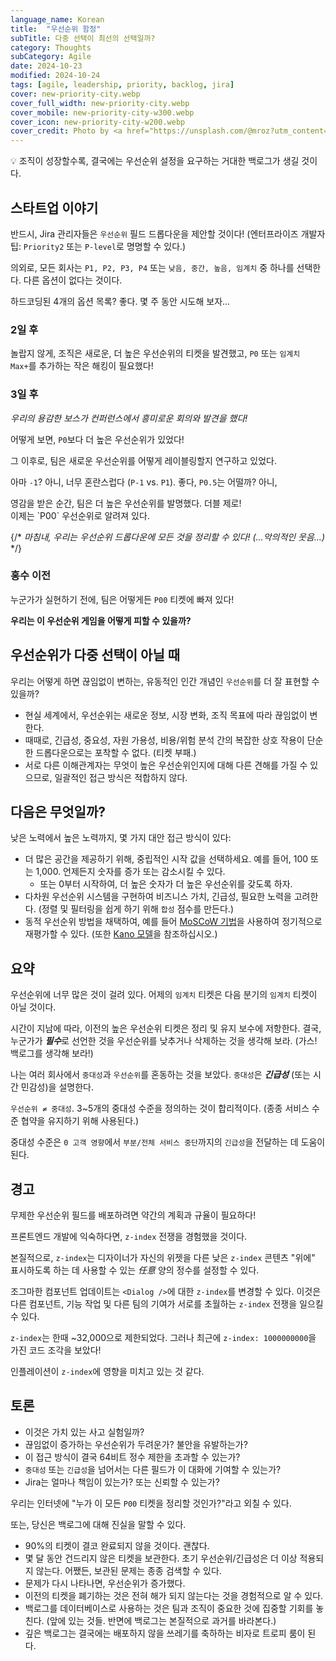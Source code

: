```yaml
---
language_name: Korean
title:  "우선순위 함정"
subTitle: 다중 선택이 최선의 선택일까?
category: Thoughts
subCategory: Agile
date: 2024-10-23
modified: 2024-10-24
tags: [agile, leadership, priority, backlog, jira]
cover: new-priority-city.webp
cover_full_width: new-priority-city.webp
cover_mobile: new-priority-city-w300.webp
cover_icon: new-priority-city-w200.webp
cover_credit: Photo by <a href="https://unsplash.com/@mroz?utm_content=creditCopyText&utm_medium=referral&utm_source=unsplash">Filip Mroz</a> on <a href="https://unsplash.com/photos/photo-of-tram-beside-waiting-station-during-nighttime-023T4jyCRqA?utm_content=creditCopyText&utm_medium=referral&utm_source=unsplash">Unsplash</a>
---
```



<aside className="breakout">
💡 조직이 성장할수록, 결국에는 우선순위 설정을 요구하는 거대한 백로그가 생길 것이다.
</aside>

## 스타트업 이야기

반드시, Jira 관리자들은 `우선순위` 필드 드롭다운을 제안할 것이다! (엔터프라이즈 개발자 팁: `Priority2` 또는 `P-level`로 명명할 수 있다.)

의외로, 모든 회사는 `P1, P2, P3, P4` 또는 `낮음, 중간, 높음, 임계치` 중 하나를 선택한다. 다른 옵션이 없다는 것이다.

하드코딩된 4개의 옵션 목록? 좋다. 몇 주 동안 시도해 보자...

### 2일 후

놀랍지 않게, 조직은 새로운, 더 높은 우선순위의 티켓을 발견했고, `P0` 또는 `임계치 Max+`를 추가하는 작은 해킹이 필요했다!

### 3일 후

*우리의 용감한 보스가 컨퍼런스에서 흥미로운 회의와 발견을 했다!*

어떻게 보면, `P0`보다 더 높은 우선순위가 있었다!

그 이후로, 팀은 새로운 우선순위를 어떻게 레이블링할지 연구하고 있었다.

아마 `-1`? 아니, 너무 혼란스럽다 (`P-1` vs. `P1`). 좋다, `P0.5`는 어떨까? 아니,

<p className="breakout">영감을 받은 순간, 팀은 더 높은 우선순위를 발명했다. 더블 제로!<br />이제는 `P00` 우선순위로 알려져 있다.</p>

{/* *마침내, 우리는 우선순위 드롭다운에 모든 것을 정리할 수 있다! (…악의적인 웃음…)* */}

### 홍수 이전

누군가가 실현하기 전에, 팀은 어떻게든 `P00` 티켓에 빠져 있다!

<b>우리는 이 우선순위 게임을 어떻게 피할 수 있을까?</b>

## 우선순위가 다중 선택이 아닐 때

우리는 어떻게 하면 끊임없이 변하는, 유동적인 인간 개념인 `우선순위`를 더 잘 표현할 수 있을까?

- 현실 세계에서, 우선순위는 새로운 정보, 시장 변화, 조직 목표에 따라 끊임없이 변한다.
- 때때로, 긴급성, 중요성, 자원 가용성, 비용/위험 분석 간의 복잡한 상호 작용이 단순한 드롭다운으로는 포착할 수 없다. (티켓 부패.)
- 서로 다른 이해관계자는 무엇이 높은 우선순위인지에 대해 다른 견해를 가질 수 있으므로, 일괄적인 접근 방식은 적합하지 않다.

## 다음은 무엇일까?

낮은 노력에서 높은 노력까지, 몇 가지 대안 접근 방식이 있다:

- 더 많은 공간을 제공하기 위해, 중립적인 시작 값을 선택하세요. 예를 들어, 100 또는 1,000. 언제든지 숫자를 증가 또는 감소시킬 수 있다.
    - 또는 0부터 시작하여, 더 높은 숫자가 더 높은 우선순위를 갖도록 하자.
- 다차원 우선순위 시스템을 구현하여 비즈니스 가치, 긴급성, 필요한 노력을 고려한다. (정렬 및 필터링을 쉽게 하기 위해 `합성` 점수를 만든다.)
- 동적 우선순위 방법을 채택하여, 예를 들어 [MoSCoW 기법](https://ko.wikipedia.org/wiki/MoSCoW_%EB%AC%B8%ED%9E%88)을 사용하여 정기적으로 재평가할 수 있다. (또한 [Kano 모델](https://ko.wikipedia.org/wiki/Kano_%EB%AA%A8%EB%8D%B8)을 참조하십시오.)

## 요약

우선순위에 너무 많은 것이 걸려 있다. 어제의 `임계치` 티켓은 다음 분기의 `임계치` 티켓이 아닐 것이다.

시간이 지남에 따라, 이전의 높은 우선순위 티켓은 정리 및 유지 보수에 저항한다. 결국, 누군가가 ***필수***로 선언한 것을 우선순위를 낮추거나 삭제하는 것을 생각해 보라. (가스! 백로그를 생각해 보라!)

나는 여러 회사에서 `중대성`과 `우선순위`를 혼동하는 것을 보았다. `중대성`은 ***긴급성*** (또는 시간 민감성)을 설명한다.

`우선순위 ≠ 중대성`. 3~5개의 중대성 수준을 정의하는 것이 합리적이다. (종종 서비스 수준 협약을 유지하기 위해 사용된다.)

중대성 수준은 `0 고객 영향`에서 `부분/전체 서비스 중단`까지의 `긴급성`을 전달하는 데 도움이 된다.

## 경고

무제한 우선순위 필드를 배포하려면 약간의 계획과 규율이 필요하다!

프론트엔드 개발에 익숙하다면, `z-index` 전쟁을 경험했을 것이다.

본질적으로, `z-index`는 디자이너가 자신의 위젯을 다른 낮은 `z-index` 콘텐츠 "위에" 표시하도록 하는 데 사용할 수 있는 *任意* 양의 정수를 설정할 수 있다.

조그마한 컴포넌트 업데이트는 `<Dialog />`에 대한 `z-index`를 변경할 수 있다. 이것은 다른 컴포넌트, 기능 작업 및 다른 팀의 기여가 서로를 초월하는 `z-index` 전쟁을 일으킬 수 있다.

`z-index`는 한때 ~32,000으로 제한되었다. 그러나 최근에 `z-index: 1000000000`을 가진 코드 조각을 보았다!

인플레이션이 `z-index`에 영향을 미치고 있는 것 같다.

## 토론

- 이것은 가치 있는 사고 실험일까?
- 끊임없이 증가하는 우선순위가 두려운가? 불안을 유발하는가?
- 이 접근 방식이 결국 64비트 정수 제한을 초과할 수 있는가?
- `중대성` 또는 `긴급성`을 넘어서는 다른 필드가 이 대화에 기여할 수 있는가?
- Jira는 얼마나 책임이 있는가? 또는 신뢰할 수 있는가?

우리는 인터넷에 "누가 이 모든 `P00` 티켓을 정리할 것인가?"라고 외칠 수 있다.

또는, 당신은 백로그에 대해 진실을 말할 수 있다.

- 90%의 티켓이 결코 완료되지 않을 것이다. 괜찮다.
- 몇 달 동안 건드리지 않은 티켓을 보관한다. 초기 우선순위/긴급성은 더 이상 적용되지 않는다. 어쨌든, 보관된 문제는 종종 검색할 수 있다.
- 문제가 다시 나타나면, 우선순위가 증가했다.
- 이전의 티켓을 폐기하는 것은 전혀 해가 되지 않는다는 것을 경험적으로 알 수 있다.
- 백로그를 데이터베이스로 사용하는 것은 팀과 조직이 중요한 것에 집중할 기회를 놓친다. (앞에 있는 것들. 반면에 백로그는 본질적으로 과거를 바라본다.)
- 깊은 백로그는 결국에는 배포하지 않을 쓰레기를 축하하는 비자로 트로피 룸이 된다.

